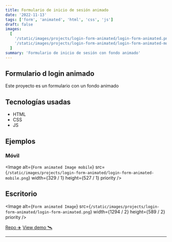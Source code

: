 ```yaml
---
title: Formulario de inicio de sesión animado
date: '2022-11-13'
tags: ['form', 'animated', 'html', 'css', 'js']
draft: false
images:
  [
    '/static/images/projects/login-form-animated/login-form-animated.png',
    '/static/images/projects/login-form-animated/login-form-animated-mobile.png',
  ]
summary: 'Formulario de inicio de sesión con fondo animado'
---
```


## Formulario d login animado

Este proyecto es un formulario con un fondo animado

## Tecnologías usadas

- HTML
- CSS
- JS

## Ejemplos

### Móvil

<Image
  alt={`Form animated Image mobile`}
  src={`/static/images/projects/login-form-animated/login-form-animated-mobile.png`}
  width={329 / 1}
  height={527 / 1}
  priority
/>

## Escritorio

<Image
  alt={`Form animated Image`}
  src={`/static/images/projects/login-form-animated/login-form-animated.png`}
  width={1294 / 2}
  height={589 / 2}
  priority
/>

[Repo ✈️](https://github.com/robert-ds/login-form-animated)
[View demo 🛰](https://robert-ds.github.io/login-form-animated/)

---
